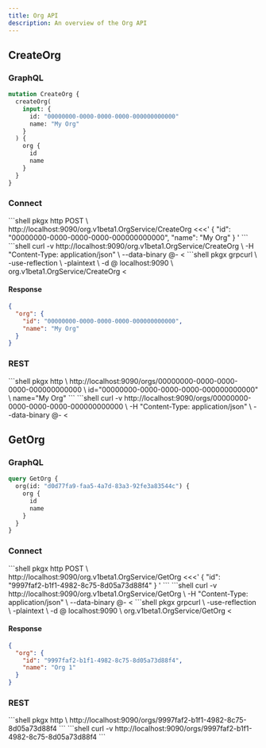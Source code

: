 ```yaml
---
title: Org API
description: An overview of the Org API
---
```



## CreateOrg

### GraphQL

```graphql
mutation CreateOrg {
  createOrg(
    input: {
      id: "00000000-0000-0000-0000-000000000000"
      name: "My Org"
    }
  ) {
    org {
      id
      name
    }
  }
}
```

### Connect

<Tabs>
  <TabItem label="HTTPie">
  ```shell
  pkgx http POST \
    http://localhost:9090/org.v1beta1.OrgService/CreateOrg <<<'
    {
      "id": "00000000-0000-0000-0000-000000000000",
      "name": "My Org"
    }
    '
  ```
  </TabItem>
  <TabItem label="curl">
  ```shell
  curl -v http://localhost:9090/org.v1beta1.OrgService/CreateOrg \
    -H "Content-Type: application/json" \
    --data-binary @- <<EOF
    {
      "id": "00000000-0000-0000-0000-000000000000",
      "name": "My Org"
    }
  EOF
  ```
  </TabItem>
  <TabItem label="grpcurl">
  ```shell
  pkgx grpcurl \
    -use-reflection \
    -plaintext \
    -d @ localhost:9090 \
    org.v1beta1.OrgService/CreateOrg <<EOM
  {
    "id": "00000000-0000-0000-0000-000000000000",
    "name": "My Org"
  }
  EOM
  ```
  </TabItem>
</Tabs>

#### Response

```json
{
  "org": {
    "id": "00000000-0000-0000-0000-000000000000",
    "name": "My Org"
  }
}
```

### REST

<Tabs>
  <TabItem label="HTTPie">
  ```shell
  pkgx http \
    http://localhost:9090/orgs/00000000-0000-0000-0000-000000000000 \
      id="00000000-0000-0000-0000-000000000000" \
      name="My Org"
  ```
  </TabItem>
  <TabItem label="curl">
  ```shell
  curl -v http://localhost:9090/orgs/00000000-0000-0000-0000-000000000000 \
    -H "Content-Type: application/json" \
    --data-binary @- <<EOF
    {
      "id": "00000000-0000-0000-0000-000000000000",
      "name": "My Org"
    }
  EOF
  ```
  </TabItem>
</Tabs>

## GetOrg

### GraphQL

```graphql
query GetOrg {
  org(id: "d0d77fa9-faa5-4a7d-83a3-92fe3a83544c") {
    org {
      id
      name
    }
  }
}
```

### Connect

<Tabs>
  <TabItem label="HTTPie">
  ```shell
  pkgx http POST \
    http://localhost:9090/org.v1beta1.OrgService/GetOrg <<<'
    {
      "id": "9997faf2-b1f1-4982-8c75-8d05a73d88f4"
    }
    '
  ```
  </TabItem>
  <TabItem label="curl">
  ```shell
  curl -v http://localhost:9090/org.v1beta1.OrgService/GetOrg \
    -H "Content-Type: application/json" \
    --data-binary @- <<EOF
    {
      "id": "9997faf2-b1f1-4982-8c75-8d05a73d88f4"
    }
  EOF
  ```
  </TabItem>
  <TabItem label="grpcurl">
  ```shell
  pkgx grpcurl \
    -use-reflection \
    -plaintext \
    -d @ localhost:9090 \
    org.v1beta1.OrgService/GetOrg <<EOM
  {
    "id": "9997faf2-b1f1-4982-8c75-8d05a73d88f4"
  }
  EOM
  ```
  </TabItem>
</Tabs>

#### Response

```json
{
  "org": {
    "id": "9997faf2-b1f1-4982-8c75-8d05a73d88f4",
    "name": "Org 1"
  }
}
```

### REST

<Tabs>
  <TabItem label="HTTPie">
  ```shell
  pkgx http \
    http://localhost:9090/orgs/9997faf2-b1f1-4982-8c75-8d05a73d88f4
  ```
  </TabItem>
  <TabItem label="curl">
  ```shell
  curl -v http://localhost:9090/orgs/9997faf2-b1f1-4982-8c75-8d05a73d88f4
  ```
  </TabItem>
</Tabs>
